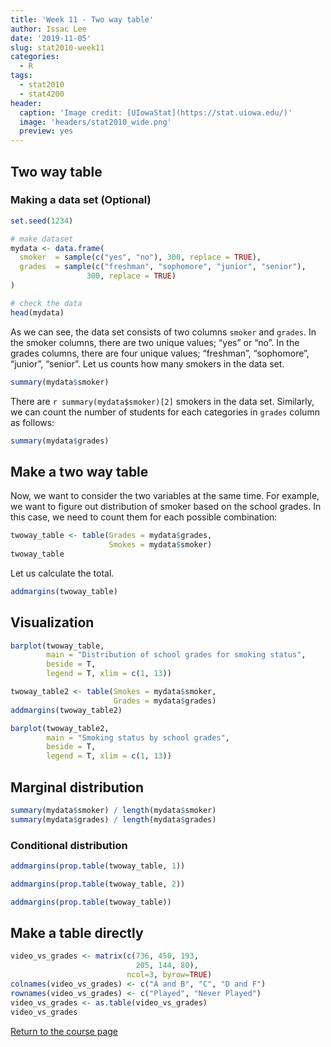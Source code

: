 ```yaml
---
title: 'Week 11 - Two way table'
author: Issac Lee
date: '2019-11-05'
slug: stat2010-week11
categories:
  - R
tags:
  - stat2010
  - stat4200
header:
  caption: 'Image credit: [UIowaStat](https://stat.uiowa.edu/)'
  image: 'headers/stat2010_wide.png'
  preview: yes
---
```


## Two way table

### Making a data set (Optional)

```r
set.seed(1234)

# make dataset
mydata <- data.frame(
  smoker  = sample(c("yes", "no"), 300, replace = TRUE),
  grades  = sample(c("freshman", "sophomore", "junior", "senior"),
                 300, replace = TRUE)
)

# check the data
head(mydata)
```

As we can see, the data set consists of two columns `smoker` and `grades`. In the smoker columns, there are two unique values; "yes" or "no". In the grades columns, there are four unique values; "freshman", "sophomore", "junior", "senior". Let us counts how many smokers in the data set.

```r
summary(mydata$smoker)
```

There are `r summary(mydata$smoker)[2]` smokers in the data set. Similarly, we can count the number of students for each categories in `grades` column as follows:

```r
summary(mydata$grades)
```

## Make a two way table

Now, we want to consider the two variables at the same time. For example, we want to figure out distribution of smoker based on the school grades. In this case, we need to count them for each possible combination:

```r
twoway_table <- table(Grades = mydata$grades, 
                      Smokes = mydata$smoker)
twoway_table
```

Let us calculate the total.

```r
addmargins(twoway_table)
```

## Visualization

```r
barplot(twoway_table,
        main = "Distribution of school grades for smoking status",
        beside = T,
        legend = T, xlim = c(1, 13))

```

```r
twoway_table2 <- table(Smokes = mydata$smoker,
                       Grades = mydata$grades)
addmargins(twoway_table2)
```

```r
barplot(twoway_table2,
        main = "Smoking status by school grades",
        beside = T,
        legend = T, xlim = c(1, 13))
```

## Marginal distribution

```r
summary(mydata$smoker) / length(mydata$smoker)
summary(mydata$grades) / length(mydata$grades)
```


### Conditional distribution

```r
addmargins(prop.table(twoway_table, 1))
```

```r
addmargins(prop.table(twoway_table, 2))
```


```r
addmargins(prop.table(twoway_table))
```

## Make a table directly

```r
video_vs_grades <- matrix(c(736, 450, 193,
                            205, 144, 80),
                          ncol=3, byrow=TRUE)
colnames(video_vs_grades) <- c("A and B", "C", "D and F")
rownames(video_vs_grades) <- c("Played", "Never Played")
video_vs_grades <- as.table(video_vs_grades)
video_vs_grades
```


<a href="https://theissaclee.com/post/stat2010/" target="_self">Return to the course page</a>


